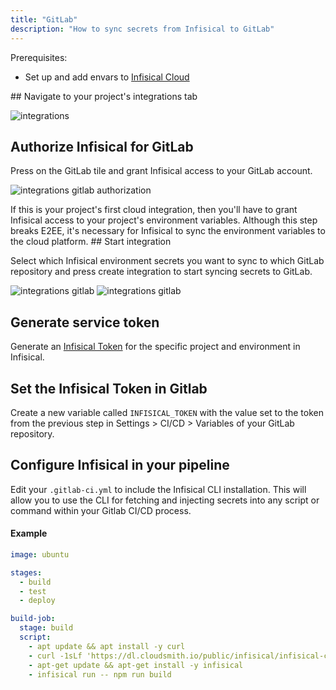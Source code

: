 ```yaml
---
title: "GitLab"
description: "How to sync secrets from Infisical to GitLab"
---
```


Prerequisites:

- Set up and add envars to [Infisical Cloud](https://app.infisical.com)

<Tabs>
  <Tab title="Standard">
  ## Navigate to your project's integrations tab

![integrations](../../images/integrations.png)

## Authorize Infisical for GitLab

Press on the GitLab tile and grant Infisical access to your GitLab account.

![integrations gitlab authorization](../../images/integrations-gitlab-auth.png)

<Info>
  If this is your project's first cloud integration, then you'll have to grant
  Infisical access to your project's environment variables. Although this step
  breaks E2EE, it's necessary for Infisical to sync the environment variables to
  the cloud platform.
</Info>
## Start integration

Select which Infisical environment secrets you want to sync to which GitLab repository and press create integration to start syncing secrets to GitLab.

![integrations gitlab](../../images/integrations-gitlab-create.png)
![integrations gitlab](../../images/integrations-gitlab.png)

  </Tab>
  <Tab title="Pipeline">

## Generate service token

Generate an [Infisical Token](../../getting-started/dashboard/token) for the specific project and environment in Infisical.

## Set the Infisical Token in Gitlab

Create a new variable called `INFISICAL_TOKEN` with the value set to the token from the previous step in Settings > CI/CD > Variables of your GitLab repository.

## Configure Infisical in your pipeline

Edit your `.gitlab-ci.yml` to include the Infisical CLI installation. This will allow you to use the CLI for fetching and injecting secrets into any script or command within your Gitlab CI/CD process.

#### Example

```yaml
image: ubuntu

stages:
  - build
  - test
  - deploy

build-job:
  stage: build
  script:
    - apt update && apt install -y curl
    - curl -1sLf 'https://dl.cloudsmith.io/public/infisical/infisical-cli/setup.deb.sh' | bash
    - apt-get update && apt-get install -y infisical
    - infisical run -- npm run build
```

  </Tab>
</Tabs>
